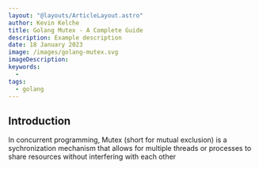```yaml
---
layout: "@layouts/ArticleLayout.astro"
author: Kevin Kelche
title: Golang Mutex - A Complete Guide
description: Example description
date: 18 January 2023
image: /images/golang-mutex.svg
imageDescription:
keywords:
  -
tags:
  - golang
---
```


## Introduction

In concurrent programming, Mutex (short for mutual exclusion) is a sychronization mechanism that allows for multiple threads or processes to share resources without interfering with each other
